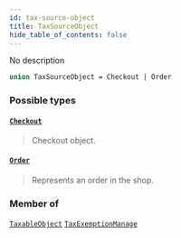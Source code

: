 ```yaml
---
id: tax-source-object
title: TaxSourceObject
hide_table_of_contents: false
---
```








No description

```graphql
union TaxSourceObject = Checkout | Order
```


### Possible types

#### [`Checkout`](../../../developer/api-reference/objects/checkout) <Badge class="secondary" text="object"/>
> Checkout object.
> 

#### [`Order`](../../../developer/api-reference/objects/order) <Badge class="secondary" text="object"/>
> Represents an order in the shop.
> 



### Member of

[`TaxableObject`](../../../developer/api-reference/objects/taxable-object)  <Badge class="secondary" text="object"/><Bullet />[`TaxExemptionManage`](../../../developer/api-reference/objects/tax-exemption-manage)  <Badge class="secondary" text="object"/>



